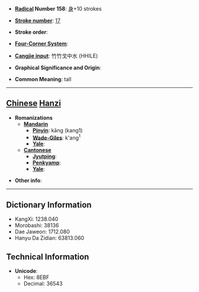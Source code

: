 * '''[[Wiktionary:Chinese radical index| Radical]] Number 158''': [[Wiktionary:Chinese radical index 身|身]]+10 strokes

* '''[[Wiktionary:Chinese total strokes index|Stroke number]]''': [[Wiktionary:Chinese total strokes index 17|17]]

* '''Stroke order''': 

* '''[[Wiktionary:Chinese four corner index|Four-Corner System]]''': 

* '''[[Wiktionary:Chinese Cangjie index|Cangjie input]]''': 竹竹戈中水 (HHILE)

* '''Graphical Significance and Origin''': 

* '''Common Meaning''': tall

----

== [[Chinese]] [[Hanzi]] ==

* '''Romanizations'''
** '''[[Mandarin]]'''
*** '''[[Pinyin]]''': kāng (kang1)
*** '''[[Wade-Giles]]''': k'ang<sup>1</sup>
*** '''[[Yale]]''': 
** '''[[Cantonese]]'''
*** '''[[Jyutping]]''':
*** '''[[Penkyamp]]''': 
*** '''[[Yale]]''': 

* '''Other info''': 

----

== Dictionary Information ==

* KangXi: 1238.040
* Morobashi: 38136
* Dae Jaweon: 1712.080
* Hanyu Da Zidian: 63813.060

== Technical Information ==

* '''Unicode''':
** Hex: 8EBF
** Decimal: 36543
